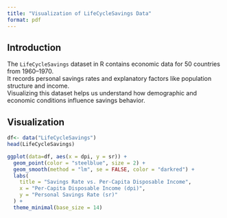 ```yaml
---
title: "Visualization of LifeCycleSavings Data"
format: pdf
---
```


## Introduction

The `LifeCycleSavings` dataset in R contains economic data for 50 countries from 1960–1970.\
It records personal savings rates and explanatory factors like population structure and income.\
Visualizing this dataset helps us understand how demographic and economic conditions influence savings behavior.

## Visualization

```r

df<- data("LifeCycleSavings")
head(LifeCycleSavings)

ggplot(data=df, aes(x = dpi, y = sr)) +
  geom_point(color = "steelblue", size = 2) +
  geom_smooth(method = "lm", se = FALSE, color = "darkred") +
  labs(
    title = "Savings Rate vs. Per-Capita Disposable Income",
    x = "Per-Capita Disposable Income (dpi)",
    y = "Personal Savings Rate (sr)"
  ) +
  theme_minimal(base_size = 14)
```
